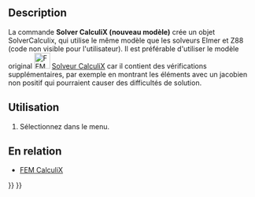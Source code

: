 <languages/>

{{VeryImportantMessage|Obsolète ({{VersionPlus/fr|1.0}}).}}

{{Docnav/fr
|
|
|[[FEM_Workbench/fr|Atelier FEM]]
|
|
|IconC=Workbench_FEM.svg
}}

{{GuiCommand/fr
|Name=FEM SolverCalculiX
|Name/fr=FEM Solveur CalculiX nouveau modèle
|MenuLocation=Résolution → Solveur CalculiX (nouveau modèle)
|Workbenches=[[FEM_Workbench/fr|FEM]]
|Shortcut={{KEY|S}} {{KEY|C}}
|SeeAlso=
}}

==Description==

<div class="mw-translate-fuzzy">
La commande '''Solver CalculiX (nouveau modèle)''' crée un objet SolverCalculix, qui utilise le même modèle que les solveurs Elmer et Z88 (code non visible pour l'utilisateur). Il est préférable d'utiliser le modèle original [[Image:FEM_SolverCalculixCxxtools.svg|32px]] [[FEM_SolverCalculixCxxtools/fr|Solveur CalculiX]] car il contient des vérifications supplémentaires, par exemple en montrant les éléments avec un jacobien non positif qui pourraient causer des difficultés de solution.
</div>

<span id="Usage"></span>
==Utilisation==

# Sélectionnez {{MenuCommand|Résolution → [[Image:FEM_SolverCalculiX.svg|16px]] Solveur CalculiX (nouveau modèle)}} dans le menu.

<span id="Related"></span>
==En relation==

* [[FEM_CalculiX/fr|FEM CalculiX]]


{{Docnav/fr
|
|
|[[FEM_Workbench/fr|Atelier FEM]]
|
|
|IconC=Workbench_FEM.svg
}}

{{FEM Tools navi{{#translation:}}}}
{{Userdocnavi{{#translation:}}}}
